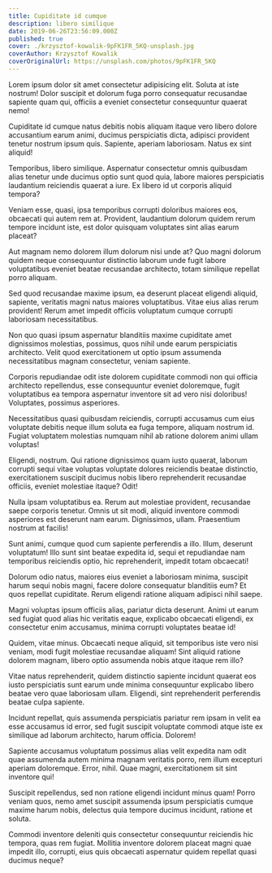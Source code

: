 ```yaml
---
title: Cupiditate id cumque
description: libero similique
date: 2019-06-26T23:56:09.000Z
published: true
cover: ./krzysztof-kowalik-9pFK1FR_5KQ-unsplash.jpg
coverAuthor: Krzysztof Kowalik
coverOriginalUrl: https://unsplash.com/photos/9pFK1FR_5KQ
---
```


Lorem ipsum dolor sit amet consectetur adipisicing elit. Soluta at iste nostrum! Dolor suscipit et dolorum fuga porro consequatur recusandae sapiente quam qui, officiis a eveniet consectetur consequuntur quaerat nemo!

Cupiditate id cumque natus debitis nobis aliquam itaque vero libero dolore accusantium earum animi, ducimus perspiciatis dicta, adipisci provident tenetur nostrum ipsum quis. Sapiente, aperiam laboriosam. Natus ex sint aliquid!

Temporibus, libero similique. Aspernatur consectetur omnis quibusdam alias tenetur unde ducimus optio sunt quod quia, labore maiores perspiciatis laudantium reiciendis quaerat a iure. Ex libero id ut corporis aliquid tempora?

Veniam esse, quasi, ipsa temporibus corrupti doloribus maiores eos, obcaecati qui autem rem at. Provident, laudantium dolorum quidem rerum tempore incidunt iste, est dolor quisquam voluptates sint alias earum placeat?

Aut magnam nemo dolorem illum dolorum nisi unde at? Quo magni dolorum quidem neque consequuntur distinctio laborum unde fugit labore voluptatibus eveniet beatae recusandae architecto, totam similique repellat porro aliquam.

Sed quod recusandae maxime ipsum, ea deserunt placeat eligendi aliquid, sapiente, veritatis magni natus maiores voluptatibus. Vitae eius alias rerum provident! Rerum amet impedit officiis voluptatum cumque corrupti laboriosam necessitatibus.

Non quo quasi ipsum aspernatur blanditiis maxime cupiditate amet dignissimos molestias, possimus, quos nihil unde earum perspiciatis architecto. Velit quod exercitationem ut optio ipsum assumenda necessitatibus magnam consectetur, veniam sapiente.

Corporis repudiandae odit iste dolorem cupiditate commodi non qui officia architecto repellendus, esse consequuntur eveniet doloremque, fugit voluptatibus ea tempora aspernatur inventore sit ad vero nisi doloribus! Voluptates, possimus asperiores.

Necessitatibus quasi quibusdam reiciendis, corrupti accusamus cum eius voluptate debitis neque illum soluta ea fuga tempore, aliquam nostrum id. Fugiat voluptatem molestias numquam nihil ab ratione dolorem animi ullam voluptas!

Eligendi, nostrum. Qui ratione dignissimos quam iusto quaerat, laborum corrupti sequi vitae voluptas voluptate dolores reiciendis beatae distinctio, exercitationem suscipit ducimus nobis libero reprehenderit recusandae officiis, eveniet molestiae itaque? Odit!

Nulla ipsam voluptatibus ea. Rerum aut molestiae provident, recusandae saepe corporis tenetur. Omnis ut sit modi, aliquid inventore commodi asperiores est deserunt nam earum. Dignissimos, ullam. Praesentium nostrum at facilis!

Sunt animi, cumque quod cum sapiente perferendis a illo. Illum, deserunt voluptatum! Illo sunt sint beatae expedita id, sequi et repudiandae nam temporibus reiciendis optio, hic reprehenderit, impedit totam obcaecati!

Dolorum odio natus, maiores eius eveniet a laboriosam minima, suscipit harum sequi nobis magni, facere dolore consequatur blanditiis eum? Et quos repellat cupiditate. Rerum eligendi ratione aliquam adipisci nihil saepe.

Magni voluptas ipsum officiis alias, pariatur dicta deserunt. Animi ut earum sed fugiat quod alias hic veritatis eaque, explicabo obcaecati eligendi, ex consectetur enim accusamus, minima corrupti voluptates beatae id!

Quidem, vitae minus. Obcaecati neque aliquid, sit temporibus iste vero nisi veniam, modi fugit molestiae recusandae aliquam! Sint aliquid ratione dolorem magnam, libero optio assumenda nobis atque itaque rem illo?

Vitae natus reprehenderit, quidem distinctio sapiente incidunt quaerat eos iusto perspiciatis sunt earum unde minima consequuntur explicabo libero beatae vero quae laboriosam ullam. Eligendi, sint reprehenderit perferendis beatae culpa sapiente.

Incidunt repellat, quis assumenda perspiciatis pariatur rem ipsam in velit ea esse accusamus id error, sed fugit suscipit voluptate commodi atque iste ex similique ad laborum architecto, harum officia. Dolorem!

Sapiente accusamus voluptatum possimus alias velit expedita nam odit quae assumenda autem minima magnam veritatis porro, rem illum excepturi aperiam doloremque. Error, nihil. Quae magni, exercitationem sit sint inventore qui!

Suscipit repellendus, sed non ratione eligendi incidunt minus quam! Porro veniam quos, nemo amet suscipit assumenda ipsum perspiciatis cumque maxime harum nobis, delectus quia tempore ducimus incidunt, ratione et soluta.

Commodi inventore deleniti quis consectetur consequuntur reiciendis hic tempora, quas rem fugiat. Mollitia inventore dolorem placeat magni quae impedit illo, corrupti, eius quis obcaecati aspernatur quidem repellat quasi ducimus neque?
